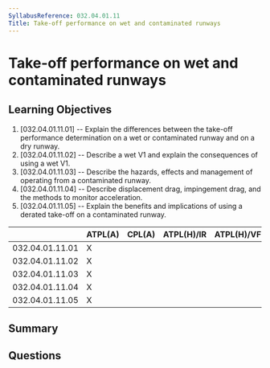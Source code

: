 ```yaml
---
SyllabusReference: 032.04.01.11
Title: Take-off performance on wet and contaminated runways
---
```


# Take-off performance on wet and contaminated runways

## Learning Objectives

1. [032.04.01.11.01] -- Explain the differences between the take-off performance
   determination on a wet or contaminated runway and on a dry runway.
2. [032.04.01.11.02] -- Describe a wet V1 and explain the consequences of using
   a wet V1.
3. [032.04.01.11.03] -- Describe the hazards, effects and management of
   operating from a contaminated runway.
4. [032.04.01.11.04] -- Describe displacement drag, impingement drag, and the
   methods to monitor acceleration.
5. [032.04.01.11.05] -- Explain the benefits and implications of using a derated
   take-off on a contaminated runway.

|                 | ATPL(A) | CPL(A) | ATPL(H)/IR | ATPL(H)/VFR | CPL(H) | IR  | CBIR(A) |
| --------------- | ------- | ------ | ---------- | ----------- | ------ | --- | ------- |
| 032.04.01.11.01 | X       |        |            |             |        |     |         |
| 032.04.01.11.02 | X       |        |            |             |        |     |         |
| 032.04.01.11.03 | X       |        |            |             |        |     |         |
| 032.04.01.11.04 | X       |        |            |             |        |     |         |
| 032.04.01.11.05 | X       |        |            |             |        |     |         |

## Summary

## Questions
